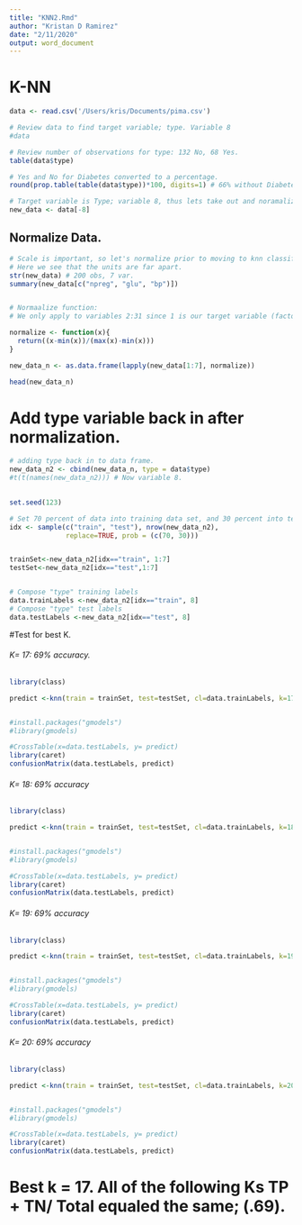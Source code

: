 ```yaml
---
title: "KNN2.Rmd"
author: "Kristan D Ramirez"
date: "2/11/2020"
output: word_document
---
```


# K-NN
```r
data <- read.csv('/Users/kris/Documents/pima.csv')

# Review data to find target variable; type. Variable 8
#data

# Review number of observations for type: 132 No, 68 Yes.
table(data$type)

# Yes and No for Diabetes converted to a percentage. 
round(prop.table(table(data$type))*100, digits=1) # 66% without Diabetes, 34 w/ Diabetes.

# Target variable is Type; variable 8, thus lets take out and noramalize the remaining data.
new_data <- data[-8]

```

## Normalize Data.
```r
# Scale is important, so let's normalize prior to moving to knn classifier. 
# Here we see that the units are far apart.  
str(new_data) # 200 obs, 7 var.
summary(new_data[c("npreg", "glu", "bp")])


# Normaalize function:
# We only apply to variables 2:31 since 1 is our target variable (factor)

normalize <- function(x){
  return((x-min(x))/(max(x)-min(x)))
}

new_data_n <- as.data.frame(lapply(new_data[1:7], normalize))

head(new_data_n)


```
# Add type variable back in after normalization.
```r

# adding type back in to data frame.
new_data_n2 <- cbind(new_data_n, type = data$type)
#t(t(names(new_data_n2))) # Now variable 8. 

  
set.seed(123)

# Set 70 percent of data into training data set, and 30 percent into testing data set.
idx <- sample(c("train", "test"), nrow(new_data_n2),
              replace=TRUE, prob = (c(70, 30)))


trainSet<-new_data_n2[idx=="train", 1:7]
testSet<-new_data_n2[idx=="test",1:7]


# Compose "type" training labels
data.trainLabels <-new_data_n2[idx=="train", 8]
# Compose "type" test labels
data.testLabels <-new_data_n2[idx=="test", 8]
```

#Test for best K.

###### K= 17: 69% accuracy. 

```r
library(class)

predict <-knn(train = trainSet, test=testSet, cl=data.trainLabels, k=17)


#install.packages("gmodels")
#library(gmodels)

#CrossTable(x=data.testLabels, y= predict)
library(caret)
confusionMatrix(data.testLabels, predict)
```
###### K= 18: 69% accuracy
```r
library(class)

predict <-knn(train = trainSet, test=testSet, cl=data.trainLabels, k=18)


#install.packages("gmodels")
#library(gmodels)

#CrossTable(x=data.testLabels, y= predict)
library(caret)
confusionMatrix(data.testLabels, predict)

```
###### K= 19: 69% accuracy
```r
library(class)

predict <-knn(train = trainSet, test=testSet, cl=data.trainLabels, k=19)


#install.packages("gmodels")
#library(gmodels)

#CrossTable(x=data.testLabels, y= predict)
library(caret)
confusionMatrix(data.testLabels, predict)

```
###### K= 20: 69% accuracy
```r
library(class)

predict <-knn(train = trainSet, test=testSet, cl=data.trainLabels, k=20)


#install.packages("gmodels")
#library(gmodels)

#CrossTable(x=data.testLabels, y= predict)
library(caret)
confusionMatrix(data.testLabels, predict)

```

# Best k = 17. All of the following Ks TP + TN/ Total equaled the same; (.69).
